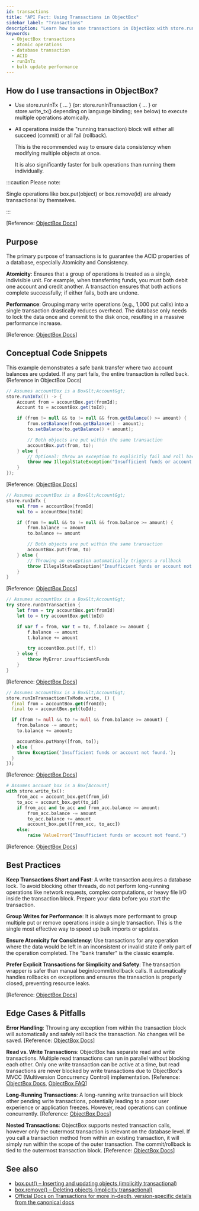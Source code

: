 ```yaml
---
id: transactions
title: "API Fact: Using Transactions in ObjectBox"
sidebar_label: "Transactions"
description: "Learn how to use transactions in ObjectBox with store.runInTx for atomic, consistent, and high-performance database operations."
keywords:
  - ObjectBox transactions
  - atomic operations
  - database transaction
  - ACID
  - runInTx
  - bulk update performance
---
```




## How do I use transactions in ObjectBox?

* Use store.runInTx &#123; ... &#125; (or: store.runInTransaction &#123; ... &#125; or  store.write_tx() depending on language binding; see below) to execute multiple operations atomically.
* All operations inside the "running transaction) block will either all succeed (commit) or all fail (rollback).

  <div className="explanation-list-box">
    <p>This is the recommended way to ensure data consistency when modifying multiple objects at once.</p>
    <p>It is also significantly faster for bulk operations than running them individually.</p>
  </div>

:::caution Please note:

Single operations like box.put(object) or box.remove(id) are already transactional by themselves.

:::

<div style={{textAlign: 'right'}}>
[Reference: <a href="https://docs.objectbox.io/transactions" target="_blank">ObjectBox Docs</a>]
</div>

## Purpose

The primary purpose of transactions is to guarantee the ACID properties of a database, especially Atomicity and Consistency.

**Atomicity**: Ensures that a group of operations is treated as a single, indivisible unit. For example, when transferring funds, you must both debit one account and credit another. A transaction ensures that both actions complete successfully; if either fails, both are undone.

**Performance**: Grouping many write operations (e.g., 1,000 put calls) into a single transaction drastically reduces overhead. The database only needs to lock the data once and commit to the disk once, resulting in a massive performance increase.
<div style={{textAlign: 'right'}}>
[Reference: <a href="https://docs.objectbox.io/transactions" target="_blank">ObjectBox Docs</a>]
</div>

## Conceptual Code Snippets

This example demonstrates a safe bank transfer where two account balances are updated. If any part fails, the entire transaction is rolled back. (Reference in ObjectBox Docs)

<Tabs groupId="lang">
<TabItem value="java" label="Java">

```java
// Assumes accountBox is a Box&lt;Account&gt;
store.runInTx(() -> {
    Account from = accountBox.get(fromId);
    Account to = accountBox.get(toId);

    if (from != null && to != null && from.getBalance() >= amount) {
        from.setBalance(from.getBalance() - amount);
        to.setBalance(to.getBalance() + amount);

        // Both objects are put within the same transaction
        accountBox.put(from, to);
    } else {
        // Optional: throw an exception to explicitly fail and roll back
        throw new IllegalStateException("Insufficient funds or account not found.");
    }
});
```

<div style={{textAlign: 'right'}}>
[Reference: <a href="https://objectbox.io/docfiles/java/current/io/objectbox/BoxStore.html#runInTx(java.lang.Runnable)" target="_blank">ObjectBox Docs</a>]
</div>

</TabItem>
<TabItem value="kotlin" label="Kotlin">

```kotlin
// Assumes accountBox is a Box&lt;Account&gt;
store.runInTx {
    val from = accountBox[fromId]
    val to = accountBox[toId]

    if (from != null && to != null && from.balance >= amount) {
        from.balance -= amount
        to.balance += amount

        // Both objects are put within the same transaction
        accountBox.put(from, to)
    } else {
        // Throwing an exception automatically triggers a rollback
        throw IllegalStateException("Insufficient funds or account not found.")
    }
}
```

<div style={{textAlign: 'right'}}>
[Reference: <a href="https://objectbox.io/docfiles/java/current/io/objectbox/BoxStore.html#runInTx(java.lang.Runnable)" target="_blank">ObjectBox Docs</a>]
</div>

</TabItem>
<TabItem value="swift" label="Swift">

```swift
// Assumes accountBox is a Box&lt;Account&gt;
try store.runInTransaction {
    let from = try accountBox.get(fromId)
    let to = try accountBox.get(toId)

    if var f = from, var t = to, f.balance >= amount {
        f.balance -= amount
        t.balance += amount

        try accountBox.put([f, t])
    } else {
        throw MyError.insufficientFunds
    }
}
```

<div style={{textAlign: 'right'}}>
[Reference: <a href="https://swift.objectbox.io/transactions" target="_blank">ObjectBox Docs</a>]
</div>

</TabItem>
<TabItem value="dart" label="Dart / Flutter">

```dart
// Assumes accountBox is a Box&lt;Account&gt;
store.runInTransaction(TxMode.write, () {
  final from = accountBox.get(fromId);
  final to = accountBox.get(toId);

  if (from != null && to != null && from.balance >= amount) {
    from.balance -= amount;
    to.balance += amount;

    accountBox.putMany([from, to]);
  } else {
    throw Exception('Insufficient funds or account not found.');
  }
});
```

<div style={{textAlign: 'right'}}>
[Reference: <a href="https://pub.dev/documentation/objectbox/latest/objectbox/Store/runInTransaction.html " target="_blank">ObjectBox Docs</a>]
</div>

</TabItem>
<TabItem value="python" label="Python">

```python
# Assumes account_box is a Box[Account]
with store.write_tx():
    from_acc = account_box.get(from_id)
    to_acc = account_box.get(to_id)
    if from_acc and to_acc and from_acc.balance >= amount:
        from_acc.balance -= amount
        to_acc.balance += amount
        account_box.put([from_acc, to_acc])
    else:
        raise ValueError("Insufficient funds or account not found.")
```

<div style={{textAlign: 'right'}}>
[Reference: <a href="https://objectbox.io/docfiles/python/current/autoapi/objectbox/index.html#objectbox.Store" target="_blank">ObjectBox Docs</a>]
</div>

</TabItem>
</Tabs>

## Best Practices

**Keep Transactions Short and Fast**: A write transaction acquires a database lock. To avoid blocking other threads, do not perform long-running operations like network requests, complex computations, or heavy file I/O inside the transaction block. Prepare your data before you start the transaction.

**Group Writes for Performance**: It is always more performant to group multiple put or remove operations inside a single transaction. This is the single most effective way to speed up bulk imports or updates.

**Ensure Atomicity for Consistency**: Use transactions for any operation where the data would be left in an inconsistent or invalid state if only part of the operation completed. The "bank transfer" is the classic example.

**Prefer Explicit Transactions for Simplicity and Safety**: The transaction wrapper is safer than manual begin/commit/rollback calls. It automatically handles rollbacks on exceptions and ensures the transaction is properly closed, preventing resource leaks.

<div style={{textAlign: 'right'}}>
[Reference: <a href="https://docs.objectbox.io/transactions" target="_blank">ObjectBox Docs</a>]
</div>

## Edge Cases & Pitfalls

**Error Handling**: Throwing any exception from within the transaction block will automatically and safely roll back the transaction. No changes will be saved. [Reference: <a href="https://docs.objectbox.io/transactions" target="_blank">ObjectBox Docs</a>]

**Read vs. Write Transactions**: ObjectBox has separate read and write transactions. Multiple read transactions can run in parallel without blocking each other. Only one write transaction can be active at a time, but read transactions are never blocked by write transactions due to ObjectBox's MVCC (Multiversion Concurrency Control) implementation. [Reference: <a href="https://docs.objectbox.io/transactions" target="_blank">ObjectBox Docs</a>, <a href="https://docs.objectbox.io/faq" target="_blank">ObjectBox FAQ</a>]

**Long-Running Transactions**: A long-running write transaction will block other pending write transactions, potentially leading to a poor user experience or application freezes. However, read operations can continue concurrently. [Reference: <a href="https://docs.objectbox.io/transactions" target="_blank">ObjectBox Docs</a>]

**Nested Transactions**: ObjectBox supports nested transaction calls, however only the outermost transaction is relevant on the database level. If you call a transaction method from within an existing transaction, it will simply run within the scope of the outer transaction. The commit/rollback is tied to the outermost transaction block. [Reference: <a href="https://objectbox.io/docfiles/c/current/group__c.html" target="_blank">ObjectBox Docs</a>]

## See also
- [box.put() – Inserting and updating objects (implicitly transactional)](./box-put-method.mdx)
- [box.remove() – Deleting objects (implicitly transactional)](./box-remove-method.mdx)
- [Official Docs on Transactions for more in-depth, version-specific details from the canonical docs](https://docs.objectbox.io/transactions)

<Head>
  <script type="application/ld+json">
    {JSON.stringify({"@context": "https://schema.org", "@type": "TechArticle", "mainEntityOfPage": {"@type": "WebPage", "@id": "https://dev.objectbox.io/api-facts/transactions"}, "headline": "API Fact: Using Transactions in ObjectBox", "description": "Learn how to use transactions in ObjectBox with store.runInTx for atomic, consistent, and high-performance database operations.", "keywords": "ObjectBox transactions, atomic operations, database transaction, ACID, runInTx, bulk update performance", "datePublished": "2025-05-20T11:00:00+02:00", "dateModified": "2025-09-10T09:15:00+02:00", "author": {"@type": "Organization", "name": "ObjectBox", "url": "https://dev.objectbox.io/"}}, null, 2)}
  </script>
</Head>